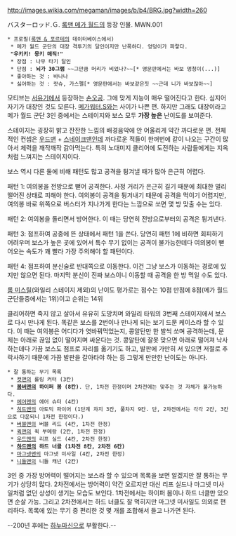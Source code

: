http://images.wikia.com/megaman/images/b/b4/BRG.jpg?width=260

バスターロッド.Ｇ. [[록맨 메가 월드]]의 등장 인물. MWN.001

 * 프로필([[록맨 & 포르테]]의 데이터베이스에서)
  * 메가 월드 군단의 대장 격투기의 달인이지만 난폭하다. 엉덩이가 파랗다. 
  '''"우키키! 몽키 매직!"'''
  * 장점 : 나무 타기 달인 
  * 단점 : '''뇌가 30그램''' ~~그만큼 머리가 비었나?~~[* 영문판에서는 바보 멍청이(...)]
  * 좋아하는 것 : 바나나 
  * 싫어하는 것 : 랏슈, 가스펠[* 영문판에서는 바보같은짓 ~~근데 니가 바보잖아~~]

모티브는 [[서유기]]에서 등장하는 [[손오공]]. 그에 맞게 지능이 매우 떨어진다고 한다. 심지어 자기가 대장인 것도 모른다. [[메가워터.S]]와는 사이가 나쁜 편. 하지만 그래도 대장이라고 메가 월드 군단 3인 중에서는 스테이지와 보스 모두 '''가장 높은''' 난이도를 보여준다. 

스테이지는 굉장히 밝고 잔잔한 느낌의 배경음악에 안 어울리게 약간 까다로운 편. 전체적인 컨셉은 [[우드맨]] + [[스네이크맨]]인데 까다로운 적들이 한꺼번에 같이 나오는 구간이 많아서 체력을 깨작깨작 갉아먹는다. 특히 노대미지 클리어에 도전하는 사람들에게는 지옥처럼 느껴지는 스테이지이다. 

보스 역시 다른 둘에 비해 패턴도 많고 공격을 튕겨낼 때가 많아 은근히 어렵다. 

패턴 1: 여의봉을 전방으로 뻗어 공격한다. 사정 거리가 은근히 길기 때문에 최대한 멀리 떨어진 상태로 피해야 한다. 여의봉이 공격을 튕겨내기 때문에 공격을 먹이기 어렵지만, 여의봉 바로 위쪽으로 버스터가 지나가게 한다는 느낌으로 쏘면 몇 방 맞출 수는 있다. 

패턴 2: 여의봉을 돌리면서 방어한다. 이 때는 당연히 전방으로부터의 공격은 튕겨낸다. 

패턴 3: 점프하여 공중에 뜬 상태에서 패턴 1을 쓴다. 당연히 패턴 1에 비하면 회피하기 어려우며 보스가 높은 곳에 있어서 특수 무기 없이는 공격이 불가능한데다 여의봉이 뻗어오는 속도가 꽤 빨라 가장 주의해야 할 패턴이다. 

패턴 4: 점프하여 분신술로 반대쪽으로 이동한다. 이건 그냥 보스가 이동하는 경로에 있지만 않으면 된다. 마지막 분신이 진짜 보스이니 이동할 때 공격을 한 방 먹일 수도 있다. 

[[롬 미스릴]](와일리 스테이지 제외)의 난이도 평가로는 점수는 10점 만점에 8점(메가 월드 군단들중에서는 1위)이고 순위는 14위

클리어하면 죽지 않고 살아서 유유히 도망치며 와일리 타워의 3번째 스테이지에서 보스로 다시 만나게 된다. 똑같은 보스를 2번이나 만나게 되는 보기 드문 케이스라 할 수 있다. 이 때는 여의봉은 어디다가 엿바꿔먹었는지, 콩알탄만 한 발씩 쏘며 공격하는데, 문제는 아래로 끊임 없이 떨어지며 싸운다는 것. 콩알탄에 잘못 맞으면 아래로 떨어져 낙사하는데다 가끔 보스도 점프로 자리를 옮기기도 하고, 발판에 가만히 서 있으면 저절로 추락사하기 때문에 가끔 발판을 갈아타야 하는 등 그렇게 만만한 난이도는 아니다. 

 * 잘 통하는 무기 목록
  * [[컷맨]]의 롤링 커터 (3칸)
  * '''[[봄버맨]]의 하이퍼 봄 (8칸)'''. 단, 1차전 한정이며 2차전에는 맞추는 것 자체가 불가능하다. 
  * [[에어맨]]의 에어 슈터 (4칸)
  * [[히트맨]]의 아토믹 파이어 (1단계 차지 3칸, 풀차지 9칸. 단, 2차전에서는 각각 2칸, 3칸으로 다운되니 1차전 한정이다.)
  * [[버블맨]]의 버블 리드 (4칸, 1차전 한정)
  * [[퀵맨]]의 퀵 부메랑 (2칸, 1차전 한정)
  * [[우드맨]]의 리프 실드 (4칸, 2차전 한정)
  * '''[[하드맨]]의 하드 너클 (1차전 8칸, 2차전 6칸)'''
  * [[마그넷맨]]의 마그넷 미사일 (4칸, 2차전 한정)
  * [[니들맨]]의 니들 캐넌 (2칸)

3인 중 가장 방어력이 떨어지는 보스라 할 수 있으며 목록을 보면 알겠지만 잘 통하는 무기가 상당히 많다. 2차전에서는 방어력이 약간 오르지만 대신 리프 실드나 마그넷 미사일처럼 없던 상성이 생기는 모습도 보인다. 1차전에서는 하이퍼 봄이나 하드 너클만 있으면 순살 가능. 그리고 2차전에서는 하드 너클도 잘 먹히지만 마그넷 미사일도 의외로 편리하다. 목록에 있는 무기 중 편리한 것 몇 개를 조합해서 들고 나가면 된다. 

--200년 후에는 [[하누마신]]으로 부활한다.--
